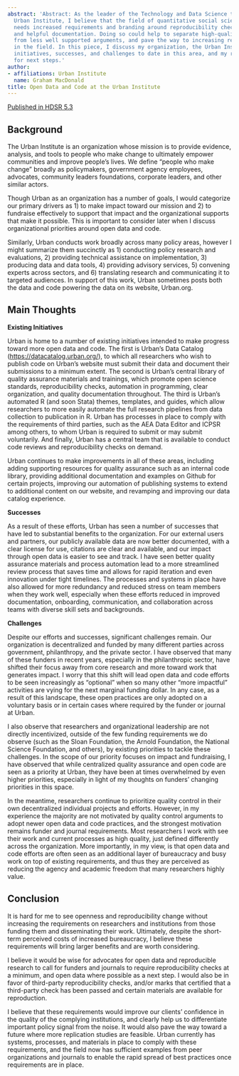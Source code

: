 ```yaml
---
abstract: 'Abstract: As the leader of the Technology and Data Science team at the
  Urban Institute, I believe that the field of quantitative social science data analytics
  needs increased requirements and branding around reproducibility checks, open data,
  and helpful documentation. Doing so could help to separate high-quality science
  from less well supported arguments, and pave the way to increasing replication studies
  in the field. In this piece, I discuss my organization, the Urban Institute, our
  initiatives, successes, and challenges to date in this area, and my recommendations
  for next steps.'
author:
- affiliations: Urban Institute
  name: Graham MacDonald
title: Open Data and Code at the Urban Institute
---
```


::: {.column-margin}
[Published in HDSR 5.3](https://doi.org/10.1162/99608f92.a631dfc5)
:::

## Background

The Urban Institute is an organization whose mission is to provide
evidence, analysis, and tools to people who make change to ultimately
empower communities and improve people's lives. We define "people who
make change" broadly as policymakers, government agency employees,
advocates, community leaders foundations, corporate leaders, and other
similar actors.

Though Urban as an organization has a number of goals, I would
categorize our primary drivers as 1) to make impact toward our mission
and 2) to fundraise effectively to support that impact and the
organizational supports that make it possible. This is important to
consider later when I discuss organizational priorities around open data
and code.

Similarly, Urban conducts work broadly across many policy areas, however
I might summarize them succinctly as 1) conducting policy research and
evaluations, 2) providing technical assistance on implementation, 3)
producing data and data tools, 4) providing advisory services, 5)
convening experts across sectors, and 6) translating research and
communicating it to targeted audiences. In support of this work, Urban
sometimes posts both the data and code powering the data on its website,
Urban.org.

## Main Thoughts

**Existing Initiatives**

Urban is home to a number of existing initiatives intended to make
progress toward more open data and code. The first is Urban's Data
Catalog (<https://datacatalog.urban.org/>), to which all researchers who
wish to publish code on Urban's website must submit their data and
document their submissions to a minimum extent. The second is Urban's
central library of quality assurance materials and trainings, which
promote open science standards, reproducibility checks, automation in
programming, clear organization, and quality documentation throughout.
The third is Urban's automated R (and soon Stata) themes, templates, and
guides, which allow researchers to more easily automate the full
research pipelines from data collection to publication in R. Urban has
processes in place to comply with the requirements of third parties,
such as the AEA Data Editor and ICPSR among others, to whom Urban is
required to submit or may submit voluntarily. And finally, Urban has a
central team that is available to conduct code reviews and
reproducibility checks on demand.

Urban continues to make improvements in all of these areas, including
adding supporting resources for quality assurance such as an internal
code library, providing additional documentation and examples on Github
for certain projects, improving our automation of publishing systems to
extend to additional content on our website, and revamping and improving
our data catalog experience.

**Successes**

As a result of these efforts, Urban has seen a number of successes that
have led to substantial benefits to the organization. For our external
users and partners, our publicly available data are now better
documented, with a clear license for use, citations are clear and
available, and our impact through open data is easier to see and track.
I have seen better quality assurance materials and process automation
lead to a more streamlined review process that saves time and allows for
rapid iteration and even innovation under tight timelines. The processes
and systems in place have also allowed for more redundancy and reduced
stress on team members when they work well, especially when these
efforts reduced in improved documentation, onboarding, communication,
and collaboration across teams with diverse skill sets and backgrounds.

**Challenges**

Despite our efforts and successes, significant challenges remain. Our
organization is decentralized and funded by many different parties
across government, philanthropy, and the private sector. I have observed
that many of these funders in recent years, especially in the
philanthropic sector, have shifted their focus away from core research
and more toward work that generates impact. I worry that this shift will
lead open data and code efforts to be seen increasingly as "optional"
when so many other "more impactful" activities are vying for the next
marginal funding dollar. In any case, as a result of this landscape,
these open practices are only adopted on a voluntary basis or in certain
cases where required by the funder or journal at Urban.

I also observe that researchers and organizational leadership are not
directly incentivized, outside of the few funding requirements we do
observe (such as the Sloan Foundation, the Arnold Foundation, the
National Science Foundation, and others), by existing priorities to
tackle these challenges. In the scope of our priority focuses on impact
and fundraising, I have observed that while centralized quality
assurance and open code are seen as a priority at Urban, they have been
at times overwhelmed by even higher priorities, especially in light of
my thoughts on funders' changing priorities in this space.

In the meantime, researchers continue to prioritize quality control in
their own decentralized individual projects and efforts. However, in my
experience the majority are not motivated by quality control arguments
to adopt newer open data and code practices, and the strongest
motivation remains funder and journal requirements. Most researchers I
work with see their work and current processes as high quality, just
defined differently across the organization. More importantly, in my
view, is that open data and code efforts are often seen as an additional
layer of bureaucracy and busy work on top of existing requirements, and
thus they are perceived as reducing the agency and academic freedom that
many researchers highly value.

## Conclusion

It is hard for me to see openness and reproducibility change without
increasing the requirements on researchers and institutions from those
funding them and disseminating their work. Ultimately, despite the
short-term perceived costs of increased bureaucracy, I believe these
requirements will bring larger benefits and are worth considering.

I believe it would be wise for advocates for open data and reproducible
research to call for funders and journals to require reproducibility
checks at a minimum, and open data where possible as a next step. I
would also be in favor of third-party reproducibility checks, and/or
marks that certified that a third-party check has been passed and
certain materials are available for reproduction.

I believe that these requirements would improve our clients' confidence
in the quality of the complying institutions, and clearly help us to
differentiate important policy signal from the noise. It would also pave
the way toward a future where more replication studies are feasible.
Urban currently has systems, processes, and materials in place to comply
with these requirements, and the field now has sufficient examples from
peer organizations and journals to enable the rapid spread of best
practices once requirements are in place.